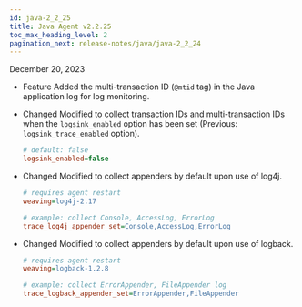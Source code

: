 ```yaml
---
id: java-2_2_25
title: Java Agent v2.2.25
toc_max_heading_level: 2
pagination_next: release-notes/java/java-2_2_24
---
```


December 20, 2023

-   <Status>Feature</Status> Added the multi-transaction ID (<code>@mtid</code> tag) in the Java application log for log monitoring.

-   <Status>Changed</Status> Modified to collect transaction IDs and multi-transaction IDs when the <code>logsink_enabled</code> option has been set (Previous: <code>logsink_trace_enabled</code> option).

    ```ini title="whatap.conf"
    # default: false
    logsink_enabled=false
    ```

-   <Status>Changed</Status> Modified to collect appenders by default upon use of log4j.

    ```ini title="whatap.conf"
    # requires agent restart
    weaving=log4j-2.17

    # example: collect Console, AccessLog, ErrorLog 
    trace_log4j_appender_set=Console,AccessLog,ErrorLog
    ```

-   <Status>Changed</Status> Modified to collect appenders by default upon use of logback.

    ```ini title="whatap.conf"
    # requires agent restart
    weaving=logback-1.2.8

    # example: collect ErrorAppender, FileAppender log
    trace_logback_appender_set=ErrorAppender,FileAppender
    ```
